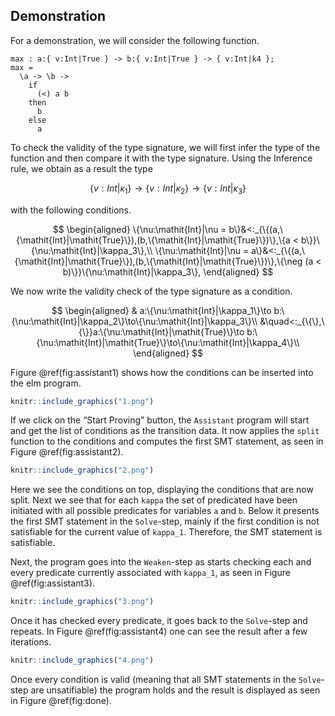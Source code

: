 \setcounter{section}{5}
\setcounter{subsection}{3}

## Demonstration

For a demonstration, we will consider the following function.

```
max : a:{ v:Int|True } -> b:{ v:Int|True } -> { v:Int|k4 };
max =
  \a -> \b ->
    if 
      (<) a b
    then
      b
    else
      a
```

To check the validity of the type signature, we will first infer the type of the function and then compare it with the type signature. Using the Inference rule, we obtain as a result the type

$$
\{v:\mathit{Int}|\kappa_1\} \to \{v:\mathit{Int}|\kappa_2\} \to \{v:\mathit{Int}|\kappa_3\}
$$

with the following conditions.

$$
\begin{aligned}
\{\nu:\mathit{Int}|\nu = b\}&<:_{\{(a,\{\mathit{Int}|\mathit{True}\}),(b,\{\mathit{Int}|\mathit{True}\})\},\{a < b\}}\{\nu:\mathit{Int}|\kappa_3\},\\
  \{\nu:\mathit{Int}|\nu = a\}&<:_{\{(a,\{\mathit{Int}|\mathit{True}\}),(b,\{\mathit{Int}|\mathit{True}\})\},\{\neg (a < b)\}}\{\nu:\mathit{Int}|\kappa_3\},
\end{aligned}
$$

We now write the validity check of the type signature as a condition.

$$
\begin{aligned}
  & a:\{\nu:\mathit{Int}|\kappa_1\}\to b:\{\nu:\mathit{Int}|\kappa_2\}\to\{\nu:\mathit{Int}|\kappa_3\}\\
  &\quad<:_{\{\},\{\}}a:\{\nu:\mathit{Int}|\mathit{True}\}\to b:\{\nu:\mathit{Int}|\mathit{True}\}\to\{\nu:\mathit{Int}|\kappa_4\}\\
\end{aligned}
$$

Figure \@ref(fig:assistant1) shows how the conditions can be inserted into the elm program.

```r
knitr::include_graphics("1.png")
```

If we click on the "Start Proving" button, the `Assistant` program will start and get the list of conditions as the transition data. It now applies the `split` function to the conditions and computes the first SMT statement, as seen in Figure \@ref(fig:assistant2).

```r
knitr::include_graphics("2.png")
```

Here we see the conditions on top, displaying the conditions that are now split. Next we see that for each `kappa` the set of predicated have been initiated with all possible predicates for variables `a` and `b`. Below it presents the first SMT statement in the `Solve`-step, mainly if the first condition is not satisfiable for the current value of `kappa_1`. Therefore, the SMT statement is satisfiable.

Next, the program goes into the `Weaken`-step as starts checking each and every predicate currently associated with `kappa_1`, as seen in Figure \@ref(fig:assistant3).

```r
knitr::include_graphics("3.png")
```

Once it has checked every predicate, it goes back to the `Solve`-step and repeats. In Figure \@ref(fig:assistant4) one can see the result after a few iterations.

```r
knitr::include_graphics("4.png")
```

Once every condition is valid (meaning that all SMT statements in the `Solve`-step are unsatifiable) the program holds and the result is displayed as seen in Figure \@ref(fig:done).